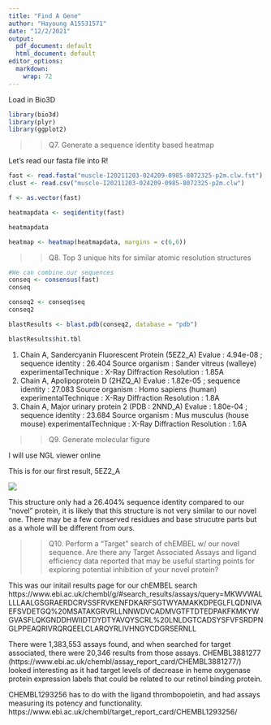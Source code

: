 ```yaml
---
title: "Find A Gene"
author: "Hayoung A15531571"
date: "12/2/2021"
output:
  pdf_document: default
  html_document: default
editor_options:
  markdown:
    wrap: 72
---
```


Load in Bio3D

```r
library(bio3d)
library(plyr)
library(ggplot2)
```

> > Q7. Generate a sequence identity based heatmap

Let's read our fasta file into R!

```r
fast <- read.fasta("muscle-I20211203-024209-0985-8072325-p2m.clw.fst")
clust <- read.csv("muscle-I20211203-024209-0985-8072325-p2m.clw")
```

```r
f <- as.vector(fast)
```

```r
heatmapdata <- seqidentity(fast)

heatmapdata
```

```r
heatmap <- heatmap(heatmapdata, margins = c(6,6))
```

> > Q8. Top 3 unique hits for similar atomic resolution structures

```r
#We can combine our sequences
conseq <- consensus(fast)
conseq
```

```r
conseq2 <- conseq$seq
conseq2
```

```r
blastResults <- blast.pdb(conseq2, database = "pdb")

blastResults$hit.tbl
```

1.  Chain A, Sandercyanin Fluorescent Protein (5EZ2_A) Evalue : 4.94e-08
    ; sequence identity : 26.404 Source organism : Sander vitreus
    (walleye) experimentalTechnique : X-Ray Diffraction Resolution :
    1.85A
2.  Chain A, Apolipoprotein D (2HZQ_A) Evalue : 1.82e-05 ; sequence
    identity : 27.083 Source organism : Homo sapiens (human)
    experimentalTechnique : X-Ray Diffraction Resolution : 1.8A
3.  Chain A, Major urinary protein 2 (PDB : 2NND_A) Evalue : 1.80e-04 ;
    sequence identity : 23.684 Source organism : Mus musculus (house
    mouse) experimentalTechnique : X-Ray Diffraction Resolution : 1.6A

> > Q9. Generate molecular figure

I will use NGL viewer online

This is for our first result, 5EZ2_A

![](screenshot.png)

This structure only had a 26.404% sequence identity compared to our "novel" protein, it is likely that this structure is not very similar to our novel one. There may be a few conserved residues and base strucutre parts but as a whole will be different from ours. 

>> Q10. Perform a "Target" search of chEMBEL w/ our novel sequence. Are there any Target Associated Assays and ligand efficiency data reported that may be useful starting points for exploring potential inhibition of your novel protein?

This was our initail results page for our chEMBEL search
https://www.ebi.ac.uk/chembl/g/#search_results/assays/query=MKWVWALLLLAALGSGRAERDCRVSSFRVKENFDKARFSGTWYAMAKKDPEGLFLQDNIVAEFSVDETGQ%20MSATAKGRVRLLNNWDVCADMVGTFTDTEDPAKFKMKYWGVASFLQKGNDDHWIIDTDYDTYAVQYSCRL%20LNLDGTCADSYSFVFSRDPNGLPPEAQRIVRQRQEELCLARQYRLIVHNGYCDGRSERNLL

There were 1,383,553 assays found, and when searched for target associated, there were 20,346 results from those assays. CHEMBL3881277 (https://www.ebi.ac.uk/chembl/assay_report_card/CHEMBL3881277/) looked interesting as it had target levels of decrease in heme oxygenase protein expression labels that could be related to our retinol binding protein.

CHEMBL1293256 has to do with the ligand thrombopoietin, and had assays measuring its potency and functionality.
https://www.ebi.ac.uk/chembl/target_report_card/CHEMBL1293256/
